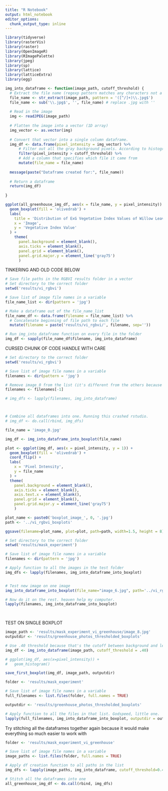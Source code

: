 ```yaml
---
title: "R Notebook"
output: html_notebook
editor_options: 
  chunk_output_type: inline
---
```




```r
library(tidyverse)
library(rasterVis)
library(raster)
library(OpenImageR)
library(RImagePalette)
library(jpeg)
library(sp)
library(lattice)
library(latticeExtra)
library(egg)
```


```r
img_into_dataframe <- function(image_path, cutoff_threshold) {
  # Extract the file name (regexp pattern matches any characters not a slash ([^/]+) followed by .jpg at the end of the string $
  file_name <- str_extract(image_path, pattern = '([^/]+)\\.jpg$')
  file_name <- sub('\\.jpg$', '', file_name) # replace .jpg with ''
  
  # Read in the image
  img <- readJPEG(image_path)
  
  # Flatten the image into a vector (1D array)
  img_vector <- as.vector(img)
  
  # Convert that vector into a single column dataframe.
  img_df <- data.frame(pixel_intensity = img_vector) %>% 
      # Filter out all the gray background pixels. According to histograms, there's a big distribution around .25 and the rest are located after .50. .40 should be a good cutoff point for images manipulated by the ExG vegetative index. 
      filter(pixel_intensity > cutoff_threshold) %>% 
      # Add a column that specifies which file it came from
      mutate(file_name = file_name)
  
  message(paste("Dataframe created for:", file_name))
  
  # Return a dataframe 
  return(img_df)
  
}

```



```r

ggplot(all_greenhouse_img_df, aes(x = file_name, y = pixel_intensity)) +
  geom_boxplot(fill = 'olivedrab') +
  labs(
    title = 'Distribution of ExG Vegetative Index Values of Willow Leaves in Greenhouse Photos',
    x = 'Image',
    y = 'Vegetative Index Value'
  ) +
    theme(
      panel.background = element_blank(),
      axis.ticks = element_blank(),
      panel.grid = element_blank(),
      panel.grid.major.y = element_line('gray75')
      )

```

TINKERING AND OLD CODE BELOW


```r
# Save file paths in the RGBVI results folder in a vector
# Set directory to the correct folder
setwd('results/vi_rgbvi')

# Save list of image file names in a variable
file_name_list <- dir(pattern = 'jpg')

# Make a dataframe out of the file_name_list
file_name_df <- data.frame(filename = file_name_list) %>% 
  # Concatenate beginning of file path to each file 
  mutate(filename = paste('results/vi_rgbvi/', filename, sep=''))

# Run img_into_dataframe function on every file in the folder
img_df <- sapply(file_name_df$filename, img_into_dataframe)
```

CURSED CHUNK OF CODE HANDLE WITH CARE
```r
# Set directory to the correct folder
setwd('results/vi_rgbvi')

# Save list of image file names in a variable
filenames <- dir(pattern = 'jpg')

# Remove image_0 from the list (it's different from the others because it uses a y-axis label. Won't be necessary when plots are arranged in a grid)
filenames <- filenames[-1]

# img_dfs <- lapply(filenames, img_into_dataframe)



# Combine all dataframes into one. Running this crashed rstudio. 
# img_df <- do.call(rbind, img_dfs)

```


```r

file_name = 'image_0.jpg'

img_df <- img_into_dataframe_into_boxplot(file_name)

plot <- ggplot(img_df, aes(x = pixel_intensity, y = 1)) +
  geom_boxplot(fill = 'olivedrab') +
  coord_flip() +
  labs(
    x = 'Pixel Intensity',
    y = file_name
  ) +
  theme(
    panel.background = element_blank(),
    axis.ticks = element_blank(),
    axis.text.x = element_blank(),
    panel.grid = element_blank(),
    panel.grid.major.y = element_line('gray75')
    )

plot_name <- paste0('boxplot_image_', 0, '.jpg')
path <- '../vi_rgbvi_boxplots'

ggsave(filename=plot_name, plot=plot, path=path, width=1.5, height = 8)


```

```r

# Set directory to the correct folder
setwd('results/mask_experiment')

# Save list of image file names in a variable
filenames <- dir(pattern = 'jpg')

# Apply function to all the images in the test folder
img_dfs <- lapply(filenames, img_into_dataframe_into_boxplot)


# Test new image on one image
img_into_dataframe_into_boxplot(file_name="image_6.jpg", path='../vi_rgbvi_boxplots_greenhouse')

# Now do it on the rest. heaven help my computer. 
lapply(filenames, img_into_dataframe_into_boxplot)

 

```
TEST ON SINGLE BOXPLOT

```r
image_path <- 'results/mask_experiment_vi_greenhouse/image_8.jpg'
outputdir <- 'results/greenhouse_photos_thresholded_boxplots'

# Use .40 threshold because that's the cutoff between background and leaf in images mapped to the ExG vegetative index
img_df <- img_into_dataframe(image_path, cutoff_threshold = .40)

# ggplot(img_df, aes(x=pixel_intensity)) +
#   geom_histogram()

save_first_boxplot(img_df, image_path, outputdir)

```


```r
folder <- 'results/mask_experiment'

# Save list of image file names in a variable
full_filenames <- list.files(folder, full.names = TRUE)

outputdir <- 'results/greenhouse_photos_thresholded_boxplots'

# Apply function to all the files in that list. Godspeed, little one. 
lapply(full_filenames, img_into_dataframe_into_boxplot, outputdir = outputdir)

```

Try stitching all the dataframes together again because it would make everything so much easier to work with

```r
folder <- 'results/mask_experiment_vi_greenhouse'

# Save list of image file names in a variable
image_paths <- list.files(folder, full.names = TRUE)

# Apply df creation function to all paths in the list
img_dfs <- lapply(image_paths, img_into_dataframe, cutoff_threshold=0.4)

# Stitch all the dataframes into one
all_greenhouse_img_df <- do.call(rbind, img_dfs)

```

